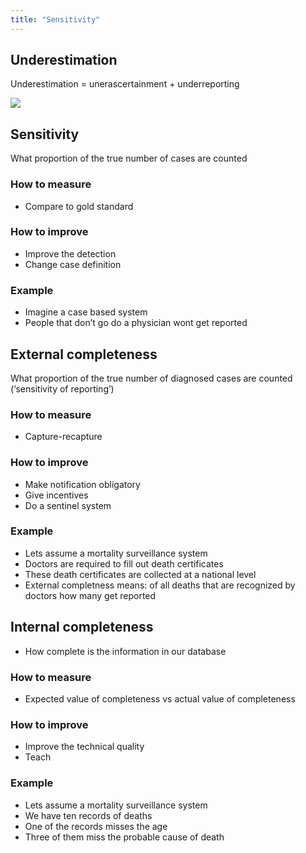 ```yaml
---
title: "Sensitivity"
---
```



## Underestimation
Underestimation = unerascertainment + underreporting

![](../img/attributes_sensitivity.jpg)

## Sensitivity
What proportion of the true number of cases are counted

### How to measure
- Compare to gold standard

### How to improve
- Improve the detection
- Change case definition

### Example
- Imagine a case based system
- People that don’t go do a physician wont get reported


## External completeness
What proportion of the true number of diagnosed cases are counted ('sensitivity of reporting’)

### How to measure
- Capture-recapture

### How to improve
- Make notification obligatory
- Give incentives
- Do a sentinel system


### Example
- Lets assume a mortality surveillance system
- Doctors are required to fill out death certificates
- These death certificates are collected at a national level
- External completness means: of all deaths that are recognized by doctors how many get reported

## Internal completeness
- How complete is the information in our database

### How to measure
- Expected value of completeness vs actual value of completeness

### How to improve
- Improve the technical quality
- Teach

### Example
- Lets assume a mortality surveillance system
- We have ten records of deaths
- One of the records misses the age
- Three of them miss the probable cause of death

